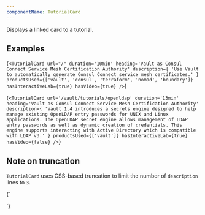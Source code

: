 ```yaml
---
componentName: TutorialCard
---
```


Displays a linked card to a tutorial.

## Examples

<LiveComponent>{`
<TutorialCard
    url="/"
    duration='10min'
    heading='Vault as Consul Connect Service Mesh Certification Authority'
    description={
        'Use Vault to automatically generate Consul Connect service mesh certificates.'
    }
    productsUsed={['vault', 'consul', 'terraform', 'nomad', 'boundary']}
    hasInteractiveLab={true}
    hasVideo={true}
/>
`}</LiveComponent>

<LiveComponent>{`
<TutorialCard
    url='/vault/tutorials/openldap'
    duration='13min'
    heading='Vault as Consul Connect Service Mesh Certification Authority'
    description={
        'Vault 1.4 introduces a secrets engine designed to help manage existing OpenLDAP entry passwords for UNIX and Linux applications. The OpenLDAP secret engine allows management of LDAP entry passwords as well as dynamic creation of credentials. This engine supports interacting with Active Directory which is compatible with LDAP v3.'
    }
    productsUsed={['vault']}
    hasInteractiveLab={true}
    hasVideo={false}
/>
`}</LiveComponent>

## Note on truncation

`TutorialCard` uses CSS-based truncation to limit the number of `description` lines to `3`.

<LiveComponent>{`
<div style={{ maxWidth: '400px' }}>
  <TutorialCard
    url='/vault/tutorials/openldap'
    duration='13min'
    heading='Vault as Consul Connect Service Mesh Certification Authority'
    description={
      'Vault 1.4 introduces a secrets engine designed to help manage existing OpenLDAP entry passwords for UNIX and Linux applications. The OpenLDAP secret engine allows management of LDAP entry passwords as well as dynamic creation of credentials. This engine supports interacting with Active Directory which is compatible with LDAP v3.'
    }
    productsUsed={['vault']}
    hasInteractiveLab={true}
    hasVideo={false}
  />
</div>
`}</LiveComponent>
